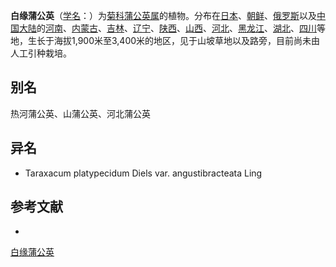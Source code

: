 {{Speciesbox
| name = 白缘蒲公英
| status = 
| status_system = 
| image =
| genus = Taraxacum
| species = platypecidum
| authority = Diels
| subdivision_ranks =[[变种|变种]]
| subdivision =
* 白缘蒲公英 ''T. p.'' var. ''platypecidum''
* [[狭苞蒲公英|狭苞蒲公英]] ''T. p.'' var. ''angustibracteatum''
}}

'''白缘蒲公英'''（[[学名|学名]]：{{lang|la|''Taraxacum platypecidum''}}）为[[菊科|菊科]][[蒲公英属|蒲公英属]]的植物。分布在[[日本|日本]]、[[朝鲜|朝鲜]]、[[俄罗斯|俄罗斯]]以及[[中国大陆|中国大陆]]的[[河南|河南]]、[[内蒙古|内蒙古]]、[[吉林|吉林]]、[[辽宁|辽宁]]、[[陕西|陕西]]、[[山西|山西]]、[[河北|河北]]、[[黑龙江|黑龙江]]、[[湖北|湖北]]、[[四川|四川]]等地，生长于海拔1,900米至3,400米的地区，见于山坡草地以及路旁，目前尚未由人工引种栽培。

== 别名 ==
热河蒲公英、山蒲公英、河北蒲公英

== 异名 ==
* Taraxacum platypecidum Diels var. angustibracteata Ling

== 参考文献 ==
<div class="references-small">
* {{cite web| url =http://www.bioinfo.cn/db05/KmzwSpecies.php?action=view&id=6005| title =白缘蒲公英（原变种）| work =《中国高等植物数据库全库》| publisher =中国科学院微生物研究所| author =昆明植物研究所| accessdate =2009-02-25| deadurl =yes| archiveurl =https://web.archive.org/web/20160305083306/http://www.bioinfo.cn/db05/KmzwSpecies.php?action=view&id=6005| archivedate =2016-03-05}}
</div>
{{Taxonbar|from=Q15232140}}

[[Category:蒲公英属|白缘蒲公英]]


{{植物小作品}}